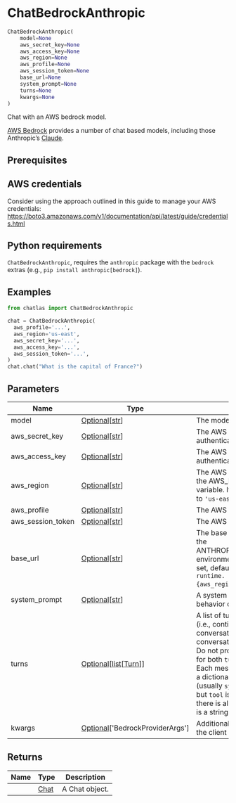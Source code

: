 # ChatBedrockAnthropic { #chatlas.ChatBedrockAnthropic }

```python
ChatBedrockAnthropic(
    model=None
    aws_secret_key=None
    aws_access_key=None
    aws_region=None
    aws_profile=None
    aws_session_token=None
    base_url=None
    system_prompt=None
    turns=None
    kwargs=None
)
```

Chat with an AWS bedrock model.

[AWS Bedrock](https://aws.amazon.com/bedrock/) provides a number of chat
based models, including those Anthropic's
[Claude](https://aws.amazon.com/bedrock/claude/).

## Prerequisites {.doc-section .doc-section-prerequisites}


::: {.callout-note}
## AWS credentials

Consider using the approach outlined in this guide to manage your AWS credentials:
<https://boto3.amazonaws.com/v1/documentation/api/latest/guide/credentials.html>
:::

::: {.callout-note}
## Python requirements

`ChatBedrockAnthropic`, requires the `anthropic` package with the `bedrock` extras
(e.g., `pip install anthropic[bedrock]`).
:::

## Examples {.doc-section .doc-section-examples}

```python
from chatlas import ChatBedrockAnthropic

chat = ChatBedrockAnthropic(
  aws_profile='...',
  aws_region='us-east',
  aws_secret_key='...',
  aws_access_key='...',
  aws_session_token='...',
)
chat.chat("What is the capital of France?")
```

## Parameters {.doc-section .doc-section-parameters}

| Name              | Type                                                                            | Description                                                                                                                                                                                                                                                                                                                                                                                                               | Default   |
|-------------------|---------------------------------------------------------------------------------|---------------------------------------------------------------------------------------------------------------------------------------------------------------------------------------------------------------------------------------------------------------------------------------------------------------------------------------------------------------------------------------------------------------------------|-----------|
| model             | [Optional](`typing.Optional`)\[[str](`str`)\]                                   | The model to use for the chat.                                                                                                                                                                                                                                                                                                                                                                                            | `None`    |
| aws_secret_key    | [Optional](`typing.Optional`)\[[str](`str`)\]                                   | The AWS secret key to use for authentication.                                                                                                                                                                                                                                                                                                                                                                             | `None`    |
| aws_access_key    | [Optional](`typing.Optional`)\[[str](`str`)\]                                   | The AWS access key to use for authentication.                                                                                                                                                                                                                                                                                                                                                                             | `None`    |
| aws_region        | [Optional](`typing.Optional`)\[[str](`str`)\]                                   | The AWS region to use. Defaults to the AWS_REGION environment variable. If that is not set, defaults to `'us-east-1'`.                                                                                                                                                                                                                                                                                                    | `None`    |
| aws_profile       | [Optional](`typing.Optional`)\[[str](`str`)\]                                   | The AWS profile to use.                                                                                                                                                                                                                                                                                                                                                                                                   | `None`    |
| aws_session_token | [Optional](`typing.Optional`)\[[str](`str`)\]                                   | The AWS session token to use.                                                                                                                                                                                                                                                                                                                                                                                             | `None`    |
| base_url          | [Optional](`typing.Optional`)\[[str](`str`)\]                                   | The base URL to use. Defaults to the ANTHROPIC_BEDROCK_BASE_URL environment variable. If that is not set, defaults to `f"https://bedrock-runtime.{aws_region}.amazonaws.com"`.                                                                                                                                                                                                                                            | `None`    |
| system_prompt     | [Optional](`typing.Optional`)\[[str](`str`)\]                                   | A system prompt to set the behavior of the assistant.                                                                                                                                                                                                                                                                                                                                                                     | `None`    |
| turns             | [Optional](`typing.Optional`)\[[list](`list`)\[[Turn](`chatlas._turn.Turn`)\]\] | A list of turns to start the chat with (i.e., continuing a previous conversation). If not provided, the conversation begins from scratch. Do not provide non-None values for both `turns` and `system_prompt`. Each message in the list should be a dictionary with at least `role` (usually `system`, `user`, or `assistant`, but `tool` is also possible). Normally there is also a `content` field, which is a string. | `None`    |
| kwargs            | [Optional](`typing.Optional`)\[\'BedrockProviderArgs\'\]                        | Additional arguments to pass to the [](`anthropic.AnthropicBedrock()`) client constructor.                                                                                                                                                                                                                                                                                                                                | `None`    |

## Returns {.doc-section .doc-section-returns}

| Name   | Type                         | Description    |
|--------|------------------------------|----------------|
|        | [Chat](`chatlas._chat.Chat`) | A Chat object. |